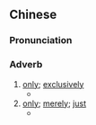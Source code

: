 ==Chinese==
{{zh-forms|s=单单}}

===Pronunciation===
{{zh-pron
|m=dāndān
|c=daan1 daan1
|h=pfs=tân-tân
|mn=tan-tan/toaⁿ-toaⁿ
|cat=adv
}}

===Adverb===
{{zh-adv}}

# [[only]]; [[exclusively]]
#* {{zh-x|以色列人 就 除掉 諸 ^巴力 和 ^亞斯她錄，單單 地{de} 事奉 ^耶和華。|Then the children of Israel did put away Baalim and Ashtaroth, and served the Lord '''only'''.|ref={{w2|zh|和合本|新標點和合本}} ([[w:Chinese Union Version|Chinese Union Version with New Punctuation]]), {{lang|zh|撒母耳記上}} (1 Samuel) 7:4}}
# [[only]]; [[merely]]; [[just]]
#* {{zh-x|只是 你們 要 行 道，不要 單單 聽 道，自己 欺哄 自己。|But be ye doers of the word, and not hearers '''only''', deceiving your own selves.|ref={{w2|zh|和合本|新標點和合本}} ([[w:Chinese Union Version|Chinese Union Version with New Punctuation]]), {{lang|zh|雅各書}} (James) 1:22}}